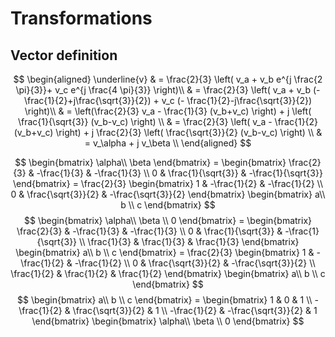 # Transformations


## Vector definition

$$
\begin{aligned}
\underline{v} 
& = \frac{2}{3} \left( v_a + v_b e^{j \frac{2 \pi}{3}}+ v_c e^{j \frac{4 \pi}{3}} \right)\\
& = \frac{2}{3} \left( v_a + v_b (- \frac{1}{2}+j\frac{\sqrt{3}}{2}) + v_c (- \frac{1}{2}-j\frac{\sqrt{3}}{2}) \right)\\
& = \left(\frac{2}{3} v_a - \frac{1}{3}  (v_b+v_c) \right) + j \left( \frac{1}{\sqrt{3}} (v_b-v_c) \right)   \\
& = \frac{2}{3} \left( v_a - \frac{1}{2}  (v_b+v_c) \right) + j \frac{2}{3} \left( \frac{\sqrt{3}}{2} (v_b-v_c) \right)   \\
& = v_\alpha + j v_\beta   \\
\end{aligned}
$$

$$
\begin{bmatrix} \alpha\\ \beta \end{bmatrix}
= \begin{bmatrix} \frac{2}{3} & -\frac{1}{3} & -\frac{1}{3} \\ 0 & \frac{1}{\sqrt{3}} & -\frac{1}{\sqrt{3}} \end{bmatrix}
= \frac{2}{3} \begin{bmatrix} 1 & -\frac{1}{2} & -\frac{1}{2} \\ 0 & \frac{\sqrt{3}}{2} & -\frac{\sqrt{3}}{2} \end{bmatrix}
\begin{bmatrix} a\\ b \\ c \end{bmatrix}
$$
$$
\begin{bmatrix} \alpha\\ \beta \\ 0 \end{bmatrix}
= \begin{bmatrix} \frac{2}{3} & -\frac{1}{3} & -\frac{1}{3} \\ 0 & \frac{1}{\sqrt{3}} & -\frac{1}{\sqrt{3}} \\ \frac{1}{3} & \frac{1}{3} & \frac{1}{3} \end{bmatrix}
\begin{bmatrix} a\\ b \\ c \end{bmatrix}
= \frac{2}{3} \begin{bmatrix} 1 & -\frac{1}{2} & -\frac{1}{2} \\ 0 & \frac{\sqrt{3}}{2} & -\frac{\sqrt{3}}{2} \\ \frac{1}{2} & \frac{1}{2} & \frac{1}{2} \end{bmatrix}
\begin{bmatrix} a\\ b \\ c \end{bmatrix}
$$
$$
\begin{bmatrix} a\\ b \\ c \end{bmatrix}
= \begin{bmatrix} 1 & 0 & 1 \\ -\frac{1}{2} & \frac{\sqrt{3}}{2} & 1 \\ -\frac{1}{2} & -\frac{\sqrt{3}}{2} & 1 \end{bmatrix}
\begin{bmatrix} \alpha\\ \beta \\ 0 \end{bmatrix}
$$

